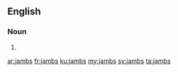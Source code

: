 ==English==

===Noun===
{{head|en|plural}}

# {{plural of|jamb|lang=en|nocat=1}}

[[ar:jambs]]
[[fr:jambs]]
[[ku:jambs]]
[[my:jambs]]
[[sv:jambs]]
[[ta:jambs]]